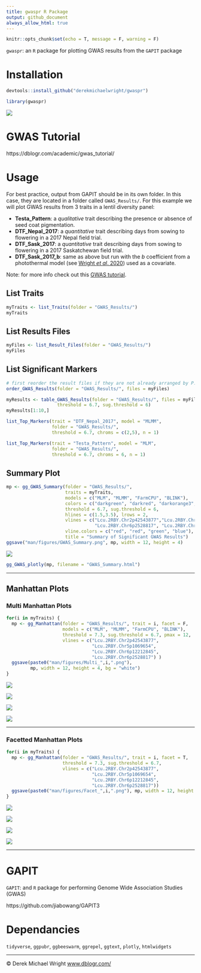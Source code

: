 ```yaml
---
title: gwaspr R Package
output: github_document
always_allow_html: true
---
```


```r
knitr::opts_chunk$set(echo = T, message = F, warning = F)
```

`gwaspr`: an `R` package for plotting GWAS results from the `GAPIT` package

# Installation

```r
devtools::install_github("derekmichaelwright/gwaspr")
```

```r
library(gwaspr)
```

![](man/figures/hex_gwaspr.png)

# GWAS Tutorial

https://dblogr.com/academic/gwas_tutorial/

# Usage

For best practice, output from GAPIT should be in its own folder. In this case, they are located in a folder called `GWAS_Results/`. For this example we will plot GWAS results from 3 traits in a lentil diversity panel:

- **Testa_Pattern**: a *qualitative* trait describing the presence or absence of seed coat pigmentation.
- **DTF_Nepal_2017**: a *quantitative* trait describing days from sowing to flowering in a 2017 Nepal field trial. 
- **DTF_Sask_2017**: a *quantitative* trait describing days from sowing to flowering in a 2017 Saskatchewan field trial. 
- **DTF_Sask_2017_b**: same as above but run with the *b* coefficient from a photothermal model (see [Wright *et al*. 2020](https://nph.onlinelibrary.wiley.com/doi/10.1002/ppp3.10158)) used as a covariate. 

Note: for more info check out this [GWAS tutorial](https://dblogr.com/academic/gwas_tutorial/gwas_tutorial.html").

## List Traits

```r
myTraits <- list_Traits(folder = "GWAS_Results/")
myTraits
```
## List Results Files

```r
myFiles <- list_Result_Files(folder = "GWAS_Results/")
myFiles
```

## List Significant Markers

```r
# first reorder the result files if they are not already arranged by P.value
order_GWAS_Results(folder = "GWAS_Results/", files = myFiles)
```

```r
myResults <- table_GWAS_Results(folder = "GWAS_Results/", files = myFiles,
                   threshold = 6.7, sug.threshold = 6)
myResults[1:10,]
```

```r
list_Top_Markers(trait = "DTF_Nepal_2017", model = "MLMM", 
                 folder = "GWAS_Results/", 
                 threshold = 6.7, chroms = c(2,5), n = 1)
```

```r
list_Top_Markers(trait = "Testa_Pattern", model = "MLM", 
                 folder = "GWAS_Results/", 
                 threshold = 6.7, chroms = 6, n = 1)
```

## Summary Plot

```r
mp <- gg_GWAS_Summary(folder = "GWAS_Results/", 
                      traits = myTraits,
                      models = c("MLM", "MLMM", "FarmCPU", "BLINK"),
                      colors = c("darkgreen", "darkred", "darkorange3", "steelblue"),
                      threshold = 6.7, sug.threshold = 6, 
                      hlines = c(1.5,3.5), lrows = 2,
                      vlines = c("Lcu.2RBY.Chr2p42543877","Lcu.2RBY.Chr5p1069654",
                                 "Lcu.2RBY.Chr6p2528817", "Lcu.2RBY.Chr6p12212845"),
                      vline.colors = c("red", "red", "green", "blue"),
                      title = "Summary of Significant GWAS Results")
ggsave("man/figures/GWAS_Summary.png", mp, width = 12, height = 4)
```

![](man/figures/GWAS_Summary.png)

```r
gg_GWAS_plotly(mp, filename = "GWAS_Summary.html")
```

---

## Manhattan Plots

### Multi Manhattan Plots

```r
for(i in myTraits) {
  mp <- gg_Manhattan(folder = "GWAS_Results/", trait = i, facet = F,
                     models = c("MLM", "MLMM", "FarmCPU", "BLINK"),
                     threshold = 7.3, sug.threshold = 6.7, pmax = 12,
                     vlines = c("Lcu.2RBY.Chr2p42543877", 
                                "Lcu.2RBY.Chr5p1069654",
                                "Lcu.2RBY.Chr6p12212845",
                                "Lcu.2RBY.Chr6p2528817") )
  ggsave(paste0("man/figures/Multi_",i,".png"), 
         mp, width = 12, height = 4, bg = "white")
}
```

![](man/figures/Multi_DTF_Nepal_2017.png)

![](man/figures/Multi_DTF_Sask_2017.png)

![](man/figures/Multi_DTF_Sask_2017_CV_b.png)

![](man/figures/Multi_Testa_Pattern.png)

---

### Facetted Manhattan Plots

```r
for(i in myTraits) {
  mp <- gg_Manhattan(folder = "GWAS_Results/", trait = i, facet = T,
                     threshold = 7.3, sug.threshold = 6.7,
                     vlines = c("Lcu.2RBY.Chr2p42543877", 
                                "Lcu.2RBY.Chr5p1069654",
                                "Lcu.2RBY.Chr6p12212845",
                                "Lcu.2RBY.Chr6p2528817"))
  ggsave(paste0("man/figures/Facet_",i,".png"), mp, width = 12, height = 8)
}
```

![](man/figures/Facet_DTF_Nepal_2017.png)

![](man/figures/Facet_DTF_Sask_2017.png)

![](man/figures/Facet_DTF_Sask_2017_CV_b.png)

![](man/figures/Facet_Testa_Pattern.png)

---

# GAPIT

`GAPIT`: and `R` package for performing Genome Wide Association Studies (GWAS)

https://github.com/jiabowang/GAPIT3

# Dependancies

`tidyverse`, `ggpubr`, `ggbeeswarm`, `ggrepel`, `ggtext`, `plotly`, `htmlwidgets`

---

&copy; Derek Michael Wright [www.dblogr.com/](https://dblogr.com/)
